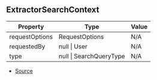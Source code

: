 ## ExtractorSearchContext

| Property | Type | Value |
| ----------- | ----------- | ----------- |
| requestOptions | RequestOptions | N/A |
| requestedBy | null \| User | N/A |
| type | null \| SearchQueryType | N/A |


- [Source](https://github.com/Androz2091/discord-player/blob/62d0fce/packages/discord-player/src/extractors/BaseExtractor.ts#L141)